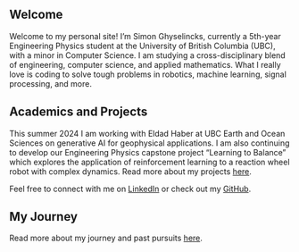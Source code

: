 ## Welcome
Welcome to my personal site! I'm Simon Ghyselincks, currently a 5th-year Engineering Physics student at the University of British Columbia (UBC), with a minor in Computer Science. I am studying a cross-disciplinary blend of engineering, computer science, and applied mathematics. What I really love is coding to solve tough problems in robotics, machine learning, signal processing, and more.


## Academics and Projects

This summer 2024 I am working with Eldad Haber at UBC Earth and Ocean Sciences on generative AI for geophysical applications. I am also continuing to develop our Engineering Physics capstone project "Learning to Balance" which explores the application of reinforcement learning to a reaction wheel robot with complex dynamics. Read more about my projects [here](/content/projects/projects.qmd).

<!-- ## Looking Forward

I am interested in a Masters or PhD in the field of robotics, computational science and engineering, machine learning, or the intersection of all three!  -->

Feel free to connect with me on [LinkedIn](https://www.linkedin.com/in/simonghyselincks) or check out my [GitHub](https://github.com/chipnbits).

## My Journey

Read more about my journey and past pursuits [here](/content/about/biography.qmd).
